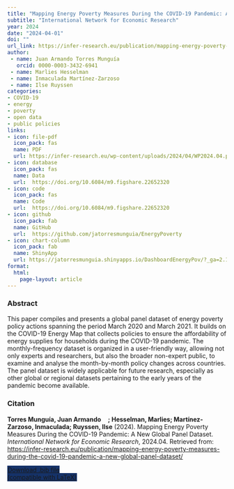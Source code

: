 ```yaml
---
title: "Mapping Energy Poverty Measures During the COVID-19 Pandemic: A New Global Panel Dataset"
subtitle: "International Network for Economic Research" 
year: 2024
date: "2024-04-01"
doi: ""
url_link: https://infer-research.eu/publication/mapping-energy-poverty-measures-during-the-covid-19-pandemic-a-new-global-panel-dataset/
author: 
 - name: Juan Armando Torres Munguía
   orcid: 0000-0003-3432-6941
 - name: Marlies Hesselman
 - name: Inmaculada Martínez-Zarzoso
 - name: Ilse Ruyssen
categories:
- COVID-19
- energy
- poverty
- open data
- public policies
links:
- icon: file-pdf 
  icon_pack: fas
  name: PDF
  url: https://infer-research.eu/wp-content/uploads/2024/04/WP2024.04.pdf
- icon: database
  icon_pack: fas
  name: Data
  url:  https://doi.org/10.6084/m9.figshare.22652320  
- icon: code
  icon_pack: fas
  name: Code
  url:  https://doi.org/10.6084/m9.figshare.22652320
- icon: github
  icon_pack: fab
  name: GitHub
  url:  https://github.com/jatorresmunguia/EnergyPoverty
- icon: chart-column
  icon_pack: fab
  name: ShinyApp
  url: https://jatorresmunguia.shinyapps.io/DashboardEnergyPov/?_ga=2.12193140.1599365608.1647015703-2050109591.1646912998
format: 
  html: 
    page-layout: article
---
```


### Abstract 
This paper compiles and presents a global panel dataset of energy poverty policy actions spanning the period March 2020 and March 2021. It builds on the COVID-19 Energy Map that collects policies to ensure the affordability of energy supplies for households during the COVID-19 pandemic. The monthly-frequency dataset is organized in a user-friendly way, allowing not only experts and researchers, but also the broader non-expert public, to examine and analyse the month-by-month policy changes across countries. The panel dataset is widely applicable for future research, especially as other global or regional datasets pertaining to the early years of the pandemic become available. 

### Citation
<p><b>Torres Munguía, Juan Armando<a href="https://orcid.org/0000-0003-3432-6941" target="_blank"><img src="https://info.orcid.org/wp-content/uploads/2019/11/orcid_16x16.png" height="16" width="16" ></a>; Hesselman, Marlies; Martínez-Zarzoso, Inmaculada; Ruyssen, Ilse</b> (2024). Mapping Energy Poverty Measures During the COVID-19 Pandemic: A New Global Panel Dataset. <i>International Network for Economic Research</i>, 2024.04. Retrieved from: <a href="https://infer-research.eu/publication/mapping-energy-poverty-measures-during-the-covid-19-pandemic-a-new-global-panel-dataset/" target="_blank">https://infer-research.eu/publication/mapping-energy-poverty-measures-during-the-covid-19-pandemic-a-new-global-panel-dataset/</a></p>

```{=html}

  <div class="container text-center mt-4" >
  <a href="cite.bib" class="btn custom-btn mt-1" style="border:1px solid #153268; background-color: #153268; margin-top: 5px;" download>
    <i class="fas fa-cloud-arrow-down"></i> Download .bib file <br> (compatible with LaTeX)
  </a>

```
